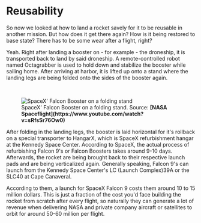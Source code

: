 
# Reusability

<ReadingTime />

So now we looked at how to land a rocket savely for it to be reusable in another mission. But how does it get there again? How is it being restored to base state? There has to be some wear after a flight, right?

Yeah. Right after landing a booster on - for example - the droneship, it is transported back to land by said droneship. A remote-controlled robot named Octagrabber is used to hold down and stabilize the booster while sailing home. After arriving at harbor, it is lifted up onto a stand where the landing legs are being folded onto the sides of the booster again. 

<br />
<figure>
<Image src={require(".//../../../../resources/images/folding.png")} alt="SpaceX' Falcon Booster on a folding stand" />
<figcaption style={{ color: "rgb(156, 156, 156)", fontSize: "14px", marginTop: "2px" }}>SpaceX' Falcon Booster on a folding stand. Source: <strong>[NASA Spaceflight](https://www.youtube.com/watch?v=sRfsSr76Ow0)</strong></figcaption>
</figure>

After folding in the landing legs, the booster is laid horizontal for it's rollback on a special transporter to HangarX, which is SpaceX refurbishment hangar at the Kennedy Space Center. According to SpaceX, the actual process of refurbishing Falcon 9's or Falcon Boosters takes around 9-10 days. Afterwards, the rocket are being brought back to their respective launch pads and are being verticalized again. Generally speaking, Falcon 9's can launch from the Kennedy Space Center's LC (Launch Complex)39A or the SLC40 at Cape Canaveral.

According to them, a launch for SpaceX Falcon 9 costs them around 10 to 15 million dollars. This is just a fraction of the cost you'd face building the rocket from scratch after every flight, so naturally they can generate a lot of revenue when delivering NASA and private company aircraft or satellites to orbit for around 50-60 million per flight.

<Analytics />